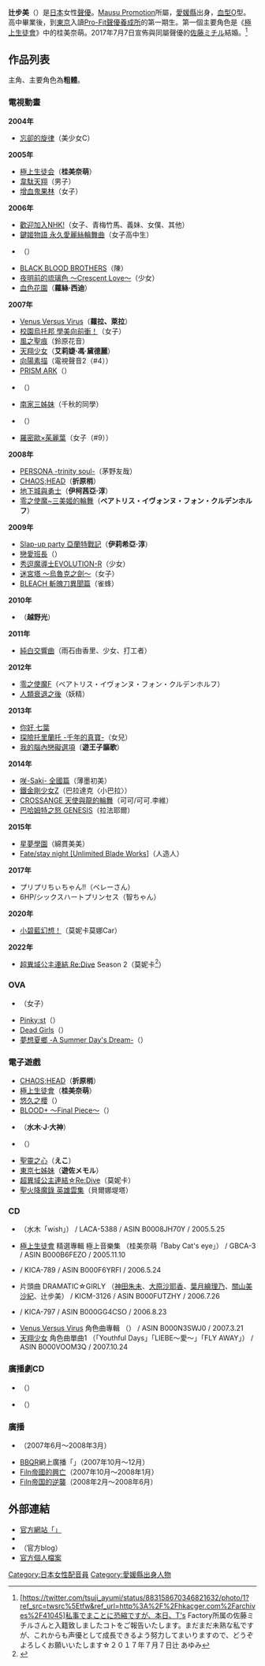 {{noteTA|G1=Anime}}
{{Japanese|japanese=辻 あゆみ|kana=つじ あゆみ|romaji=Tsuji Ayumi}}
'''辻步美'''（{{bd|1984年|6月18日|catIdx=Tsuji Ayumi}}）是[[日本|日本]]女性[[聲優|聲優]]。[[Mausu_Promotion|Mausu Promotion]]所屬，[[愛媛縣|愛媛縣]]出身，[[血型|血型]]O型。高中畢業後，到[[東京|東京]]入讀[[Pro-Fit聲優養成所|Pro-Fit聲優養成所]]的第一期生。第一個主要角色是《[[極上生徒會|極上生徒會]]》中的桂美奈萌。2017年7月7日宣佈與同屬聲優的[[佐藤ミチル|佐藤ミチル]]結婚。<ref>[https://twitter.com/tsuji_ayumi/status/883158670346821632/photo/1?ref_src=twsrc%5Etfw&ref_url=http%3A%2F%2Fhkacger.com%2Farchives%2F41045]私事でまことに恐縮ですが、本日、T's Factory所属の佐藤ミチルさんと入籍致しましたコトをご報告いたします。まだまだ未熟な私ですが、これからも声優として成長できるよう努力してまいりますので、どうぞよろしくお願いいたします☆２０１７年７月７日辻 あゆみ</ref>

== 作品列表 ==
主角、主要角色為'''粗體'''。

===電視動畫===
'''2004年'''
* [[忘卻的旋律|忘卻的旋律]]（美少女C）
'''2005年'''
* [[極上生徒会|極上生徒会]]（'''桂美奈萌'''）
* [[韋駄天翔|韋駄天翔]]（男子）
* [[增血鬼果林|增血鬼果林]]（女子）
'''2006年'''
* [[歡迎加入NHK!|歡迎加入NHK!]]（女子、青梅竹馬、義妹、女僕、其他）
* [[鍵姬物語_永久愛麗絲輪舞曲|鍵姬物語 永久愛麗絲輪舞曲]]（女子高中生）
* {{lang|ja|[[となグラ!|となグラ!]]}}（'''{{lang|ja|磯川ニーナ}}'''）
* [[BLACK_BLOOD_BROTHERS|BLACK BLOOD BROTHERS]]（陳）
* [[夜明前的琉璃色|夜明前的琉璃色 〜Crescent Love〜]]（少女）
* [[血色花園|血色花園]]（'''蘿絲·西迪'''）
'''2007年'''
* [[Venus_Versus_Virus|Venus Versus Virus]]（'''蘿拉、萊拉'''）
* [[校園烏托邦_學美向前衝！|校園烏托邦 學美向前衝！]]（女子）
* [[風之聖痕|風之聖痕]]（鈴原花音）
* [[天翔少女|天翔少女]]（'''艾莉婕·馮·黛德麗'''）
* [[向陽素描|向陽素描]]（電視聲音2（#4））
* [[PRISM_ARK|PRISM ARK]]（{{lang|ja|ウィン、ウェル}}）
* {{lang|ja|[[ぽてまよ|ぽてまよ]]}}（'''{{lang|ja|ぐちゅ子}}'''）
* [[南家三姊妹|南家三姊妹]]（千秋的同學）
* {{lang|ja|[[流星のロックマン_トライブ|流星のロックマン トライブ]]}}（{{lang|ja|ラーナ}}）
* [[羅密歐×茱麗葉|羅密歐×茱麗葉]]（女子（#9））
'''2008年'''
* [[女神異聞錄3|PERSONA -trinity soul-]]（茅野友哉）
* [[CHAOS;HEAD|CHAOS;HEAD]]（'''折原梢'''）
* [[地下城與勇士|地下城與勇士]]（'''伊柯茜亞·淳'''）
* [[零之使魔|零之使魔~三美姬的輪舞]]（'''ベアトリス・イヴォンヌ・フォン・クルデンホルフ'''）
'''2009年'''
* [[地下城与勇士|Slap-up party 亞蘭特戰記]]（'''伊莉希亞·淳'''）
* [[戀愛班長|戀愛班長]]（{{lang|ja|ルミ}}）
* [[秀逗魔導士_(動畫)|秀逗魔導士EVOLUTION-R]]（少女）
* [[迷宮塔_(動畫)|迷宮塔 ～烏魯克之劍～]]（女子）
* [[BLEACH_(動畫)|BLEACH 斬魄刀異聞篇]]（雀蜂）
'''2010年'''
* {{lang|ja|[[農業ムスメ!|農業ムスメ!]]}}（'''越野光'''）
'''2011年'''
* [[純白交響曲|純白交響曲]]（雨石由香里、少女、打工者）
'''2012年'''
* [[零之使魔|零之使魔F]]（ベアトリス・イヴォンヌ・フォン・クルデンホルフ）
* [[人類衰退之後|人類衰退之後]]（妖精）
'''2013年'''
* [[你好_七葉|你好 七葉]]
* [[探險托里蘭托|探險托里蘭托 -千年的真寶-]]（女兒）
* [[我的腦內戀礙選項|我的腦內戀礙選項]]（'''遊王子謳歌'''）
'''2014年'''
* [[咲-Saki-|咲-Saki- 全國篇]]（薄墨初美）
* [[鐵金剛少女Z|鐵金剛少女Z]]（巴拉達克〈小巴拉〉）
* [[CROSSANGE_天使與龍的輪舞|CROSSANGE 天使與龍的輪舞]]（可可/可可.李維）
* [[巴哈姆特之怒|巴哈姆特之怒 GENESIS]]（拉法耶爾）
'''2015年'''
*[[星夢學園_(動畫)|星夢學園]]（綿貫美美）
*[[Fate/stay_night|Fate/stay night [Unlimited Blade Works]]]（人造人）
'''2017年'''
*プリプリちぃちゃん!!（ベレーさん）
*6HP/シックスハートプリンセス（智ちゃん）
'''2020年'''
*[[碧藍幻想|小碧藍幻想！]]（莫妮卡莫娜Car）
'''2022年'''
*[[超異域公主連結_Re:Dive|超異域公主連結 Re:Dive]] Season 2（莫妮卡<ref>{{Cite web|url=https://natalie.mu/comic/news/465341|script-title=ja:プリコネ2期6話にモニカたちが登場、辻あゆみは放送事故にならないかと若干不安に|website=[[Comic_Natalie|Comic Natalie]]|date=2022-02-11|accessdate=2022-02-11|language=ja}}</ref>）<!-- 2022-02-14 -->

=== OVA ===
* {{lang|ja|[[きらめき☆プロジェクト|きらめき☆プロジェクト3]]}}（女子）
* [[Pinky:st|Pinky:st]]（{{lang|ja|ルウ}}）
* [[RED_GARDEN|Dead Girls]]（'''{{lang|ja|ローズ・シーディー}}'''）
* [[夢想夏鄉_-A_Summer_Day's_Dream-|夢想夏鄉 -A Summer Day's Dream-]]（{{lang|ja|レミリア・スカーレット}}）

=== 電子遊戲 ===
* [[CHAOS;HEAD|CHAOS;HEAD]]（'''折原梢'''）
* [[極上生徒會|極上生徒會]]（'''桂美奈萌'''）
* [[悠久之櫻|悠久之櫻]]（{{lang|ja|かなえ}}）
* [[BLOOD+|BLOOD+ 〜Final Piece〜]]（{{lang|ja|ラム}}）
* {{lang|ja|[[マビノ×スタイル|マビノ×スタイル]]}}（'''水木·J·大神'''）
* {{lang|ja|[[パラセ・ロルンペ〜空舞魔導陣〜|パラセ・ロルンペ〜空舞魔導陣〜]]}}（'''{{lang|ja|トスプ}}'''）
* [[聖靈之心|聖靈之心]]（'''えこ'''）
* [[東京七姊妹|東京七姊妹]]（'''遊佐メモル'''）
* [[超異域公主連結☆Re:Dive|超異域公主連結☆Re:Dive]]（莫妮卡）
* [[聖火降魔錄_英雄雲集|聖火降魔錄 英雄雲集]]（貝爾娜堤塔）

=== CD ===
* {{lang|ja|[[マビノ×スタイル|マビノ×スタイル]] マビノキドラマシアター 〜謎の魔法カード〜}} （水木「wish」） / LACA-5388 / ASIN B0008JH70Y / 2005.5.25
* [[極上生徒會|極上生徒會]] 精選專輯 極上音樂集 （桂美奈萌「Baby Cat's eye」） / GBCA-3 / ASIN B000B6FEZO / 2005.11.10
* {{lang|ja|[[となグラ!|となグラ!]] キャラクターミニアルバム まりえ・ニーナ （ニーナ「LOVEアラモード」）}} / KICA-789 / ASIN B000F6YRFI / 2006.5.24
* {{lang|ja|[[となグラ!|となグラ!]]}} 片頭曲 DRAMATIC☆GIRLY （[[神田朱未|神田朱未]]、[[大原沙耶香|大原沙耶香]]、[[葉月繪理乃|葉月繪理乃]]、[[關山美沙紀|關山美沙紀]]、辻步美） / KICM-3126 / ASIN B000FUTZHY / 2006.7.26
* {{lang|ja|となグラ! キャラクターソングアルバム となりぐらしDiscography! （ニーナ「キラキラGood night」）}} / KICA-797 / ASIN B000GG4CSO / 2006.8.23
* [[Venus_Versus_Virus|Venus Versus Virus]] 角色曲專輯 （{{lang|ja|ローラ「ガールズ ヴァーサス チョコレート!」}}） / ASIN B000N3SWJ0 / 2007.3.21
* [[天翔少女|天翔少女]] 角色曲單曲1 （{{lang|ja|エリーゼ}}「Youthful Days」「LIEBE～愛～」「FLY AWAY」） / ASIN B000VOOM3Q / 2007.10.24

=== 廣播劇CD ===
*{{lang|ja|[[となグラ!|となグラ!]]}}（{{lang|ja|磯川ニーナ}}）
*{{lang|ja|[[ぷちモン|ぷちモン]]}}（{{lang|ja|ニャム}}）

=== 廣播 ===
*{{lang|ja|[[香菜とあゆみのまよらじ|香菜とあゆみのまよらじ]]}}（2007年6月～2008年3月）
*[[BBQR|BBQR]]網上廣播{{lang|ja|[[ラジオどっとあい|ラジオどっとあい]]}}「{{lang|ja|辻あゆみの☆ぼ～けんの書}}」（2007年10月～12月）
*[[Filn帝國的興亡|Filn帝國的興亡]]（2007年10月～2008年1月）
*[[Filn帝国的逆襲|Filn帝国的逆襲]]（2008年2月～2008年6月）

== 外部連結 ==
* [http://ayumino-kobeya.littlestar.jp/index.html 官方網站「{{lang|ja|あゆみのこべや}}」]
* {{Twitter|tsuji_ayumi|辻步美}}
* [http://ameblo.jp/ayu1130ayu/ {{nihongo|辻步美☆遊戲日記|辻あゆみ☆げぇむ日記}}] （官方blog）
* [https://web.archive.org/web/20080509062921/http://profit-v.com/pro/talent_tsuji.html 官方個人檔案]

{{Radio Dottoai}}

{{DEFAULTSORT:Tsuji Ayumi}}
[[Category:日本女性配音員|Category:日本女性配音員]]
[[Category:愛媛縣出身人物|Category:愛媛縣出身人物]]